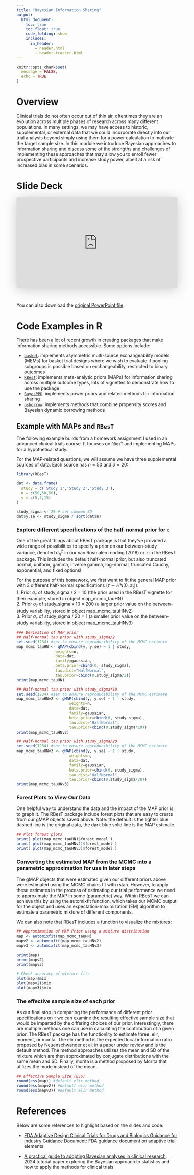 ```yaml
---
title: "Bayesian Information Sharing"
output:
  html_document: 
    toc: true
    toc_float: true
    code_folding: show
    includes:
      in_header:
        - header.html
        - header-tracker.html
---
```


```r
knitr::opts_chunk$set(
  message = FALSE,
  echo = TRUE
)
```


# Overview

Clinical trials do not often occur out of thin air, oftentimes they are an evolution across multiple phases of research across many different populations. In many settings, we may have access to historic, supplemental, or external data that we could incorporate directly into our trial analysis beyond simply using them for a power calculation to motivate the target sample size. In this module we introduce Bayesian approaches to information sharing and discuss some of the strengths and challenges of implementing these approaches that may allow you to enroll fewer prospective participants and increase study power, albeit at a risk of increased bias in some scenarios.


# Slide Deck

<iframe class="speakerdeck-iframe" style="border: 0px; background: rgba(0, 0, 0, 0.1) padding-box; margin: 0px; padding: 0px; border-radius: 6px; box-shadow: rgba(0, 0, 0, 0.2) 0px 5px 40px; width: 100%; height: auto; aspect-ratio: 560 / 315;" frameborder="0" src="https://speakerdeck.com/player/5a2ffc83655b4dafaae254de01753cd3" title="Bayesian Methods for Information Sharing" allowfullscreen="true" data-ratio="1.7777777777777777"></iframe>

&nbsp;

You can also download the [original PowerPoint file](./files/Slides/8_bayesian_information_sharing.pptx).


# Code Examples in R

There has been a lot of recent growth in creating packages that make information sharing methods accessible. Some options include:

* [`basket`](https://cran.rstudio.com/web/packages/basket/index.html): implements asymmetric multi-source exchangeability models (MEMs) for basket trial designs where we wish to evaluate if pooling subgroups is possible based on exchangeability, restricted to binary outcomes
* [`RBesT`](https://cran.r-project.org/web/packages/RBesT/index.html): implements meta-analytic priors (MAPs) for information sharing across multiple outcome types, lots of vignettes to demonstrate how to use the package
* [`BayesPPD`](https://cran.r-project.org/web/packages/BayesPPD/index.html): implements power priors and related methods for information sharing
* [`psborrow`](https://cran.r-project.org/web/packages/psborrow/index.html): implements methods that combine propensity scores and Bayesian dynamic borrowing methods


## Example with MAPs and `RBesT`

The following example builds from a homework assignment I used in an advanced clinical trials course. It focuses on `RBesT` and implementing MAPs for a hypothetical study.

For the MAP-related questions, we will assume we have three supplemental sources of data. Each source has $n=50$ and $\sigma=20$:

```r
library(RBesT)

dat <- data.frame(
  study = c('Study 1','Study 2','Study 3'),
  n = c(50,50,50),
  y = c(5,7,15)
)

study_sigma <- 20 # set common SD
dat$y.se <- study_sigma / sqrt(dat$n)
```

### Explore different specifications of the half-normal prior for $\tau$

One of the great things about RBesT package is that they've provided a wide range of possibilities to specify a prior on our between-study variance, denoted $\sigma^2_{\eta}$ in our van Rosmalen reading (2018) or $\tau$ in the RBesT package. This includes the default half-normal prior, but also truncated normal, uniform, gamma, inverse gamma, log-normal, truncated Cauchy, exponential, and fixed options! 

For the purpose of this homework, we first want to fit the general MAP prior with 3 different half-normal specifications ($\tau \sim HN(0,\sigma_{\tau})$):  
1. Prior $\sigma_{\tau}$ of study_sigma / 2 = 10 (the prior used in the RBesT vignette for their example, stored in object map_mcmc_tauHN)  
2. Prior $\sigma_{\tau}$ of study_sigma x 10 = 200 (a larger prior value on the between-study variability, stored in object map_mcmc_tauHNv2)  
3. Prior $\sigma_{\tau}$ of study_sigma / 20 = 1 (a smaller prior value on the between-study variability, stored in object map_mcmc_tauHNv3)  

```r
### Derivation of MAP prior
## Half-normal tau prior with study_sigma/2
set.seed(1234) #set to ensure reproducibility of the MCMC estimate
map_mcmc_tauHN <- gMAP(cbind(y, y.se) ~ 1 | study, 
                 weights=n,
                 data=dat,
                 family=gaussian,
                 beta.prior=cbind(0, study_sigma),
                 tau.dist="HalfNormal",
                 tau.prior=cbind(0,study_sigma/2))
print(map_mcmc_tauHN)

## Half-normal tau prior with study_sigma*10
set.seed(1234) #set to ensure reproducibility of the MCMC estimate
map_mcmc_tauHNv2 <- gMAP(cbind(y, y.se) ~ 1 | study, 
                       weights=n,
                       data=dat,
                       family=gaussian,
                       beta.prior=cbind(0, study_sigma),
                       tau.dist="HalfNormal",
                       tau.prior=cbind(0,study_sigma*10))
print(map_mcmc_tauHNv2)

## Half-normal tau prior with study_sigma/20
set.seed(1234) #set to ensure reproducibility of the MCMC estimate
map_mcmc_tauHNv3 <- gMAP(cbind(y, y.se) ~ 1 | study, 
                       weights=n,
                       data=dat,
                       family=gaussian,
                       beta.prior=cbind(0, study_sigma),
                       tau.dist="HalfNormal",
                       tau.prior=cbind(0,study_sigma/20))
print(map_mcmc_tauHNv3)

```

### Forest Plots to View Our Data

One helpful way to understand the data and the impact of the MAP prior is to graph it. The RBesT package include forest plots that are easy to create from our gMAP objects saved above. Note: the default is the lighter blue dashed line is the original data, the dark blue solid line is the MAP estimate.

```r
## Plot forest plots
print( plot(map_mcmc_tauHN)$forest_model )
print( plot(map_mcmc_tauHNv2)$forest_model )
print( plot(map_mcmc_tauHNv3)$forest_model )
```

### Converting the estimated MAP from the MCMC into a parametric approximation for use in later steps

The gMAP objects that were estimated given our different priors above were estimated using the MCMC chains fit with rstan. However, to apply these estimates in the process of estimating our trial performance we need to approximate the MAP in some (parametric) way. Within RBesT we can achieve this by using the automixfit function, which takes our MCMC output for the object and uses an expectation-maximization (EM) algorithm to estimate a parametric mixture of different components.

We can also note that RBesT includes a function to visualize the mixtures:

```r
## Approximation of MAP Prior using a mixture distribution
map <- automixfit(map_mcmc_tauHN)
mapv2 <- automixfit(map_mcmc_tauHNv2)
mapv3 <- automixfit(map_mcmc_tauHNv3)

print(map)
print(mapv2)
print(mapv3)

# Check accuracy of mixture fits
plot(map)$mix
plot(mapv2)$mix
plot(mapv3)$mix
```

### The effective sample size of each prior

As our final stop in comparing the performance of different prior specifications on $\tau$ we can examine the resulting effective sample size that would be imparted by the differing choices of our prior. Interestingly, there are multiple methods one can use in calculating the contribution of a given prior. The RBesT package has the functionlity to estimate three:  elir, moment, or morita. The elir method is the expected local information ratio proposed by Neuenschwander et al. in a paper under review and is the default method. The method approaches utilizes the mean and SD of the mixture which are then approximated by conjugate distributions with the same mean and SD. Finally, morita is a method proposed by Morita that utilizes the mode instead of the mean.

```r
## Effective Sample Size (ESS)
round(ess(map)) #default elir method
round(ess(mapv2)) #default elir method
round(ess(mapv3)) #default elir method
```


# References

Below are some references to highlight based on the slides and code:

* [FDA Adaptive Design Clinical Trials for Drugs and Biologics Guidance for Industry Guidance Document](https://www.fda.gov/regulatory-information/search-fda-guidance-documents/adaptive-design-clinical-trials-drugs-and-biologics-guidance-industry): FDA guidance document on adaptive trial elements

* [A practical guide to adopting Bayesian analyses in clinical research](https://www.cambridge.org/core/journals/journal-of-clinical-and-translational-science/article/practical-guide-to-adopting-bayesian-analyses-in-clinical-research/CF6C017318CD5431C98EEFE37DBB6063?utm_campaign=shareaholic&utm_medium=copy_link&utm_source=bookmark): 2024 tutorial paper exploring the Bayesian approach to statistics and how to apply the methods for clinical trials